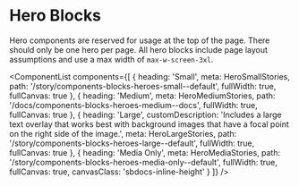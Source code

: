 
<Meta title="Components/Blocks/Heroes/Overview" />

# Hero Blocks

Hero components are reserved for usage at the top of the page. There should only be one hero per page. All hero blocks include page layout assumptions and use a max width of `max-w-screen-3xl`.

<ComponentList
  components={[
    {
      heading: 'Small',
      meta: HeroSmallStories,
      path: '/story/components-blocks-heroes-small--default',
      fullWidth: true,
      fullCanvas: true
    },
    {
      heading: 'Medium',
      meta: HeroMediumStories,
      path: '/docs/components-blocks-heroes-medium--docs',
      fullWidth: true,
      fullCanvas: true
    },
    {
      heading: 'Large',
      customDescription:
        'Includes a large text overlay that works best with background images that have a focal point on the right side of the image.',
      meta: HeroLargeStories,
      path: '/story/components-blocks-heroes-large--default',
      fullWidth: true,
      fullCanvas: true
    },
    {
      heading: 'Media Only',
      meta: HeroMediaStories,
      path: '/story/components-blocks-heroes-media-only--default',
      fullWidth: true,
      fullCanvas: true,
      canvasClass: 'sbdocs-inline-height'
    }
  ]}
/>
